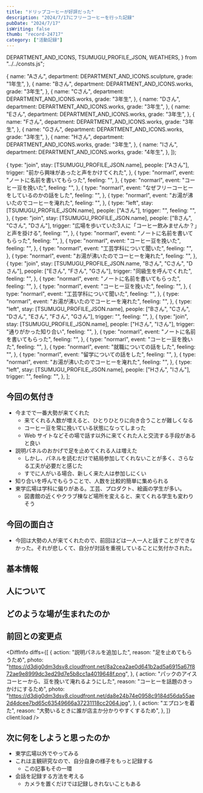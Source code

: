 ```yaml
---
title: "ドリップコーヒーが好評だった"
description: "2024/7/17にフリーコーヒーを行った記録"
pubDate: "2024/7/17"
isWriting: false
thumb: "record-24717"
category: ["活動記録"]
---
```


  DEPARTMENT_AND_ICONS,
  TSUMUGU_PROFILE_JSON,
  WEATHERS,
} from "../../consts.js";

  {
    name: "Aさん",
    department: DEPARTMENT_AND_ICONS.sculpture,
    grade: "1年生",
  },
  {
    name: "Bさん",
    department: DEPARTMENT_AND_ICONS.works,
    grade: "3年生",
  },
  {
    name: "Cさん",
    department: DEPARTMENT_AND_ICONS.works,
    grade: "3年生",
  },
  {
    name: "Dさん",
    department: DEPARTMENT_AND_ICONS.works,
    grade: "3年生",
  },
  {
    name: "Eさん",
    department: DEPARTMENT_AND_ICONS.works,
    grade: "3年生",
  },
  {
    name: "Fさん",
    department: DEPARTMENT_AND_ICONS.works,
    grade: "3年生",
  },
  {
    name: "Gさん",
    department: DEPARTMENT_AND_ICONS.works,
    grade: "3年生",
  },
  {
    name: "Hさん",
    department: DEPARTMENT_AND_ICONS.works,
    grade: "3年生",
  },
  {
    name: "Iさん",
    department: DEPARTMENT_AND_ICONS.works,
    grade: "4年生",
  },
]);

  {
    type: "join",
    stay: [TSUMUGU_PROFILE_JSON.name],
    people: ["Aさん"],
    trigger: "前から興味があったと声をかけてくれた",
  },
  {
    type: "normarl",
    event: "ノートに名前を書いてもらった",
    feeling: "",
  },
  {
    type: "normarl",
    event: "コーヒー豆を挽いた",
    feeling: "",
  },
  {
    type: "normarl",
    event: "なぜフリーコーヒーをしているのかの話をした",
    feeling: "",
  },
  {
    type: "normarl",
    event: "お湯が沸いたのでコーヒーを淹れた",
    feeling: "",
  },
  {
    type: "left",
    stay: [TSUMUGU_PROFILE_JSON.name],
    people: ["Aさん"],
    trigger: "",
    feeling: "",
  },
  {
    type: "join",
    stay: [TSUMUGU_PROFILE_JSON.name],
    people: ["Bさん", "Cさん", "Dさん"],
    trigger: "広場を歩いていた3人に「コーヒー飲みませんか？」と声を掛ける",
    feeling: "",
  },
  {
    type: "normarl",
    event: "ノートに名前を書いてもらった",
    feeling: "",
  },
  {
    type: "normarl",
    event: "コーヒー豆を挽いた",
    feeling: "",
  },
  {
    type: "normarl",
    event: "工芸学科について聞いた",
    feeling: "",
  },
  {
    type: "normarl",
    event: "お湯が沸いたのでコーヒーを淹れた",
    feeling: "",
  },
  {
    type: "join",
    stay: [TSUMUGU_PROFILE_JSON.name, "Bさん", "Cさん", "Dさん"],
    people: ["Eさん", "Fさん", "Gさん"],
    trigger: "同級生を呼んでくれた",
    feeling: "",
  },
  {
    type: "normarl",
    event: "ノートに名前を書いてもらった",
    feeling: "",
  },
  {
    type: "normarl",
    event: "コーヒー豆を挽いた",
    feeling: "",
  },
  {
    type: "normarl",
    event: "工芸学科について聞いた",
    feeling: "",
  },
  {
    type: "normarl",
    event: "お湯が沸いたのでコーヒーを淹れた",
    feeling: "",
  },
  {
    type: "left",
    stay: [TSUMUGU_PROFILE_JSON.name],
    people: ["Bさん", "Cさん", "Dさん", "Eさん", "Fさん", "Gさん"],
    trigger: "",
    feeling: "",
  },
  {
    type: "join",
    stay: [TSUMUGU_PROFILE_JSON.name],
    people: ["Hさん", "Iさん"],
    trigger: "通りがかった知り合い",
    feeling: "",
  },
  {
    type: "normarl",
    event: "ノートに名前を書いてもらった",
    feeling: "",
  },
  {
    type: "normarl",
    event: "コーヒー豆を挽いた",
    feeling: "",
  },
  {
    type: "normarl",
    event: "就職についての話をした",
    feeling: "",
  },
  {
    type: "normarl",
    event: "留学についての話をした",
    feeling: "",
  },
  {
    type: "normarl",
    event: "お湯が沸いたのでコーヒーを淹れた",
    feeling: "",
  },
  {
    type: "left",
    stay: [TSUMUGU_PROFILE_JSON.name],
    people: ["Hさん", "Iさん"],
    trigger: "",
    feeling: "",
  },
];

## 今回の気付き

- 今までで一番大勢が来てくれた
  - 来てくれる人数が増えると、ひとりひとりに向き合うことが難しくなる
  - コーヒー豆を常に挽いている状態になってしまった
  - Web サイトなどその場で話す以外に来てくれた人と交流する手段があると良い
- 説明パネルのおかげで足を止めてくれる人は増えた
  - しかし、パネルを読むだけで結局参加してくれないことが多く、さらなる工夫が必要だと感じた
  - すでに人がいる場合、新しく来た人は参加しにくい
- 知り合いを呼んでもらうことで、人数を比較的簡単に集められる
- 東学広場は学科に偏りがある。工芸、プロダクト、絵画の学生が多い。
  - 図書館の近くやクラブ棟など場所を変えると、来てくれる学生も変わりそう

## 今回の面白さ

- 今回は大勢の人が来てくれたので、前回ほどは一人一人と話すことができなかった。それが悲しくて、自分が対話を重視していることに気付かされた。

## 基本情報

<PostBasicInfo
  date="2024-07-17"
  weather="晴れのち雨"
  temp="31"
  place="東学広場"
  startedAt="13:10"
  endedAt="17:15"
/>

## 人について

<TsumuguInfo
  condition="ふつう"
  comment="記録のために自分で撮った"
  photo="https://d3djg0dm3dsv8.cloudfront.net/a6b7207a60525d7eb1e3a211f8becf1e75d50f07d7c5055a809209d811780c0b.png"
  client:load
/>

<VisitorsInfo visitors={peopleWithColor} />

## どのような場が生まれたのか

<EventsInfo overview="" people={peopleWithColor} events={events} />

## 前回との変更点

<DiffInfo
  diffs={[
    {
      action: "説明パネルを追加した",
      reason: "足を止めてもらうため",
      photo:
        "https://d3djg0dm3dsv8.cloudfront.net/8a2cea2ae0d641b2ad5a6915a67f872ae9e8999dc3ed29d7e5b8cc1a4019648f.png",
    },
    {
      action: "パックのアイスコーヒーから、豆を挽いて淹れるようにした",
      reason: "コーヒーを話題のきっかけにするため",
      photo:
        "https://d3djg0dm3dsv8.cloudfront.net/da8e24b74e0958c9184d56da55ae2d4dcee7bd65c63549666a37231118cc2064.jpg",
    },
    {
      action: "エプロンを着た",
      reason: "大勢いるときに誰が店主か分かりやすくするため",
    },
  ]}
  client:load
/>

## 次に何をしようと思ったのか

- 東学広場以外でやってみる
- これは主観研究なので、自分自身の様子をもっと記録する
  - この記事もその一環
- 会話を記録する方法を考える
  - カメラを置くだけでは記録しきれないこともある

